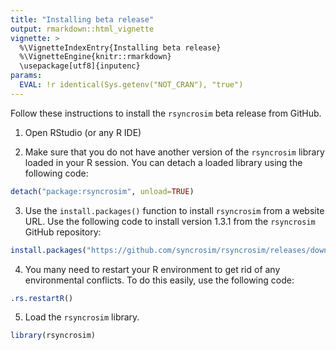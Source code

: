 ```yaml
---
title: "Installing beta release"
output: rmarkdown::html_vignette
vignette: >
  %\VignetteIndexEntry{Installing beta release}
  %\VignetteEngine{knitr::rmarkdown}
  \usepackage[utf8]{inputenc}
params:
  EVAL: !r identical(Sys.getenv("NOT_CRAN"), "true")
---
```


Follow these instructions to install the `rsyncrosim` beta release from GitHub.

1. Open RStudio (or any R IDE)

2. Make sure that you do not have another version of the `rsyncrosim` library loaded in your R session. You can detach a loaded library using the following code:

```r
detach("package:rsyncrosim", unload=TRUE)
```

3. Use the `install.packages()` function to install `rsyncrosim` from a website URL. Use the following code to install version 1.3.1 from the `rsyncrosim` GitHub repository:

```r
install.packages("https://github.com/syncrosim/rsyncrosim/releases/download/1.3.1/rsyncrosim_1.3.1.tar.gz", repo=NULL)
```

4. You many need to restart your R environment to get rid of any environmental conflicts. To do this easily, use the following code:

```r
.rs.restartR()
```

5. Load the `rsyncrosim` library.

```r
library(rsyncrosim)
```



